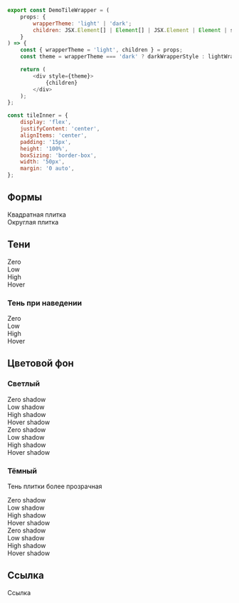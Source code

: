 
```javascript collapse=Код DemoTileWrapper
export const DemoTileWrapper = (
    props: {
        wrapperTheme: 'light' | 'dark';
        children: JSX.Element[] | Element[] | JSX.Element | Element | string;
    }
) => {
    const { wrapperTheme = 'light', children } = props;
    const theme = wrapperTheme === 'dark' ? darkWrapperStyle : lightWrapperStyle;

    return (
        <div style={theme}>
            {children}
        </div>
    );
};
```

```javascript collapse=Код tileInner
const tileInner = {
    display: 'flex',
    justifyContent: 'center',
    alignItems: 'center',
    padding: '15px',
    height: '100%',
    boxSizing: 'border-box',
    width: '50px',
    margin: '0 auto',
};
```
## Формы

<Playground>
    <DemoTileWrapper>
        <Tile shadowLevel="low">
            <div style={tileInner}>Квадратная плитка</div>
        </Tile>
        <Tile radius="rounded" shadowLevel="low">
            <div style={tileInner}>Округлая плитка</div>
        </Tile>
    </DemoTileWrapper>
</Playground>

## Тени

<Playground>
    <DemoTileWrapper>
        <Tile shadowLevel="zero">
            <div style={tileInner}>Zero</div>
        </Tile>
        <Tile shadowLevel="low">
            <div style={tileInner}>Low</div>
        </Tile>
        <Tile shadowLevel="high">
            <div style={tileInner}>High</div>
        </Tile>
        <Tile shadowLevel="hover">
            <div style={tileInner}>Hover</div>
        </Tile>
    </DemoTileWrapper>
</Playground>

### Тень при наведении

<Playground>
    <DemoTileWrapper>
        <Tile isInteractive shadowLevel="zero">
            <div style={tileInner}>Zero</div>
        </Tile>
        <Tile isInteractive shadowLevel="low">
            <div style={tileInner}>Low</div>
        </Tile>
        <Tile isInteractive shadowLevel="high">
            <div style={tileInner}>High</div>
        </Tile>
        <Tile isInteractive shadowLevel="hover">
            <div style={tileInner}>Hover</div>
        </Tile>
    </DemoTileWrapper>
</Playground>

## Цветовой фон

### Светлый

<Playground>
    <DemoTileWrapper>
        <Tile shadowLevel="zero" theme="light">
            <div style={tileInner}>Zero shadow</div>
        </Tile>
        <Tile shadowLevel="low" theme="light">
            <div style={tileInner}>Low shadow</div>
        </Tile>
        <Tile shadowLevel="high" theme="light">
            <div style={tileInner}>High shadow</div>
        </Tile>
        <Tile shadowLevel="hover" theme="light">
            <div style={tileInner}>Hover shadow</div>
        </Tile>
    </DemoTileWrapper>
    <DemoTileWrapper>
        <Tile radius="rounded" shadowLevel="zero" theme="light">
            <div style={tileInner}>Zero shadow</div>
        </Tile>
        <Tile radius="rounded" shadowLevel="low" theme="light">
            <div style={tileInner}>Low shadow</div>
        </Tile>
        <Tile radius="rounded" shadowLevel="high" theme="light">
            <div style={tileInner}>High shadow</div>
        </Tile>
        <Tile radius="rounded" shadowLevel="hover" theme="light">
            <div style={tileInner}>Hover shadow</div>
        </Tile>
    </DemoTileWrapper>
</Playground>

### Тёмный
Тень плитки более прозрачная

<Playground>
    <DemoTileWrapper wrapperTheme="dark">
        <Tile shadowLevel="zero" theme="dark">
            <div style={tileInnerOnDark}>Zero shadow</div>
        </Tile>
        <Tile shadowLevel="low" theme="dark">
            <div style={tileInnerOnDark}>Low shadow</div>
        </Tile>
        <Tile shadowLevel="high" theme="dark">
            <div style={tileInnerOnDark}>High shadow</div>
        </Tile>
        <Tile shadowLevel="hover" theme="dark">
            <div style={tileInnerOnDark}>Hover shadow</div>
        </Tile>
    </DemoTileWrapper>
    <DemoTileWrapper wrapperTheme="dark">
        <Tile radius="rounded" shadowLevel="zero">
            <div style={tileInnerOnDarkRounded}>Zero shadow</div>
        </Tile>
        <Tile radius="rounded" shadowLevel="low">
            <div style={tileInnerOnDarkRounded}>Low shadow</div>
        </Tile>
        <Tile radius="rounded" shadowLevel="high">
            <div style={tileInnerOnDarkRounded}>High shadow</div>
        </Tile>
        <Tile radius="rounded" shadowLevel="hover">
            <div style={tileInnerOnDarkRounded}>Hover shadow</div>
        </Tile>
    </DemoTileWrapper>
</Playground>


## Ссылка

<Playground>
    <DemoTileWrapper>
    <div style={{ width: '350px' }}>
        <Tile shadowLevel="high" href="#">
            <div style={tileInner}>Ссылка</div>
        </Tile>
    </div>
    </DemoTileWrapper>
</Playground>

